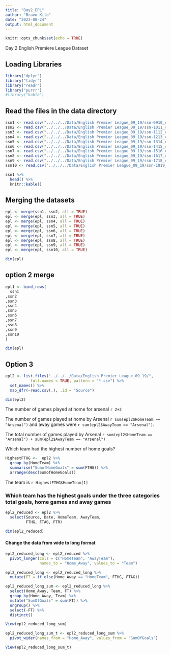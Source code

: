 ```yaml
---
title: "Day2_EPL"
author: "Bravo Kilo"
date: "2023-08-24"
output: html_document
---
```


```r
knitr::opts_chunk$set(echo = TRUE)
```

Day 2 English Premiere League Dataset

## Loading Libraries

```r

library("dplyr")
library("tidyr")
library("readr")
library("purrr")
#library("kable")

```

## Read the files in the data directory

```r

ssn1 <- read.csv("../../../Data/English Premier League_09_19/ssn-0910_csv.csv")
ssn2 <- read.csv("../../../Data/English Premier League_09_19/ssn-1011_csv.csv")
ssn3 <- read.csv("../../../Data/English Premier League_09_19/ssn-1112_csv.csv")
ssn4 <- read.csv("../../../Data/English Premier League_09_19/ssn-1213_csv.csv")
ssn5 <- read.csv("../../../Data/English Premier League_09_19/ssn-1314_csv.csv")
ssn6 <- read.csv("../../../Data/English Premier League_09_19/ssn-1415_csv.csv")
ssn7 <- read.csv("../../../Data/English Premier League_09_19/ssn-1516_csv.csv")
ssn8 <- read.csv("../../../Data/English Premier League_09_19/ssn-1617_csv.csv")
ssn9 <- read.csv("../../../Data/English Premier League_09_19/ssn-1718_csv.csv")
ssn10 <- read.csv("../../../Data/English Premier League_09_19/ssn-1819_csv.csv")

ssn1 %>% 
  head() %>% 
  knitr::kable()

```

## Merging the datasets

```r

epl <- merge(ssn1, ssn2, all = TRUE)
epl <- merge(epl, ssn3, all = TRUE)
epl <- merge(epl, ssn4, all = TRUE)
epl <- merge(epl, ssn5, all = TRUE)
epl <- merge(epl, ssn6, all = TRUE)
epl <- merge(epl, ssn7, all = TRUE)
epl <- merge(epl, ssn8, all = TRUE)
epl <- merge(epl, ssn9, all = TRUE)
epl <- merge(epl, ssn10, all = TRUE)

dim(epl)

```


## option 2 merge

```r

epl1 <- bind_rows(
  ssn1
,ssn2
,ssn3
,ssn4
,ssn5
,ssn6
,ssn7
,ssn8
,ssn9
,ssn10
)

dim(epl)

```

## Option 3

```r

epl2 <- list.files("../../../Data/English Premier League_09_19/", 
           full.names = TRUE, pattern = "*.csv") %>% 
  set_names() %>% 
  map_dfr(~read.csv(.), .id = "Source")

dim(epl2)

```

The number of games played at home for arsenal `r 2+3`

The number of games played at home by Arsenal `r sum(epl2$HomeTeam == "Arsenal")` and away games were `r sum(epl2$AwayTeam == "Arsenal")`. 

The total number of games played by Arsenal `r sum(epl2$HomeTeam == "Arsenal") + sum(epl2$AwayTeam == "Arsenal")`


Which team had the highest number of home goals?

```r
HighestFTHG <-  epl2 %>% 
  group_by(HomeTeam) %>% 
  summarise("SumofHomeGoals" = sum(FTHG)) %>% 
  arrange(desc(SumofHomeGoals))
```


The team is `r HighestFTHG$HomeTeam[1]`



### Which team has the highest goals under the three categories total goals, home games and away games


```r

epl2_reduced <- epl2 %>% 
  select(Source, Date, HomeTeam, AwayTeam,
         FTHG, FTAG, FTR)

dim(epl2_reduced)


```
#### Change the data from wide to long format

```r

epl2_reduced_long <- epl2_reduced %>% 
  pivot_longer(cols = c("HomeTeam", "AwayTeam"),
               names_to = "Home_Away", values_to = "Team")

```

```r

epl2_reduced_long <- epl2_reduced_long %>% 
  mutate(FT = if_else(Home_Away == "HomeTeam", FTHG, FTAG))


```

```r
epl2_reduced_long_sum <- epl2_reduced_long %>% 
  select(Home_Away, Team, FT) %>% 
  group_by(Home_Away, Team) %>% 
  mutate("SumOfGoals" = sum(FT)) %>% 
  ungroup() %>% 
  select(-FT) %>% 
  distinct()

View(epl2_reduced_long_sum)

```

```r

epl2_reduced_long_sum_t <- epl2_reduced_long_sum %>% 
  pivot_wider(names_from = "Home_Away", values_from = "SumOfGoals")

View(epl2_reduced_long_sum_t)

```

